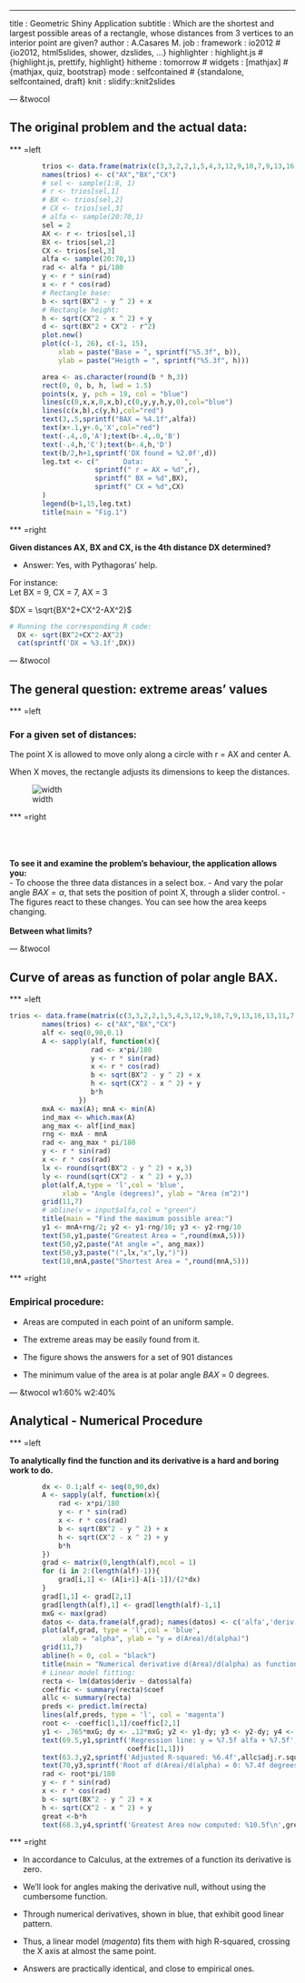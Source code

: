 ---
title       : Geometric Shiny Application
subtitle    : Which are the shortest and largest possible areas of a rectangle, whose distances from 3 vertices to an interior point are given? 
author      : A.Casares M.
job         :
framework   : io2012       # {io2012, html5slides, shower, dzslides, ...}
highlighter : highlight.js  # {highlight.js, prettify, highlight}
hitheme     : tomorrow      # 
widgets     : [mathjax]            # {mathjax, quiz, bootstrap}
mode        : selfcontained # {standalone, selfcontained, draft}
knit        : slidify::knit2slides

--- &twocol

## The original problem and the actual data:

*** =left

```{r fig1, echo=FALSE}
        trios <- data.frame(matrix(c(3,3,2,2,1,5,4,3,12,9,10,7,9,13,16,13,11,7,5,6,8,9,7,6),ncol=3))
        names(trios) <- c("AX","BX","CX")
        # sel <- sample(1:8, 1)
        # r <- trios[sel,1]
        # BX <- trios[sel,2]
        # CX <- trios[sel,3]
        # alfa <- sample(20:70,1)
        sel = 2
        AX <- r <- trios[sel,1]
        BX <- trios[sel,2]
        CX <- trios[sel,3]
        alfa <- sample(20:70,1)
        rad <- alfa * pi/180
        y <- r * sin(rad)
        x <- r * cos(rad)
        # Rectangle base:
        b <- sqrt(BX^2 - y ^ 2) + x
        # Rectangle height:
        h <- sqrt(CX^2 - x ^ 2) + y
        d <- sqrt(BX^2 + CX^2 - r^2)
        plot.new()
        plot(c(-1, 26), c(-1, 15), 
            xlab = paste("Base = ", sprintf("%5.3f", b)),
            ylab = paste("Heigth = ", sprintf("%5.3f", h)))

        area <- as.character(round(b * h,3))
        rect(0, 0, b, h, lwd = 1.5)
        points(x, y, pch = 19, col = "blue")
        lines(c(0,x,x,0,x,b),c(0,y,y,h,y,0),col="blue")
        lines(c(x,b),c(y,h),col="red")
        text(3,.5,sprintf("BAX = %4.1f",alfa))
        text(x+.1,y+.6,'X',col="red")
        text(-.4,.0,'A');text(b+.4,.0,'B')
        text(-.4,h,'C');text(b+.4,h,'D')
        text(b/2,h+1,sprintf('DX found = %2.0f',d))
        leg.txt <- c("      Data:          ",
                     sprintf(" r = AX = %d",r),
                     sprintf(" BX = %d",BX),
                     sprintf(" CX = %d",CX)
        )
        legend(b+1,15,leg.txt)
        title(main = "Fig.1")
```     

*** =right

**Given distances AX, BX and CX, is the 4th distance DX determined?**  

- Answer: Yes, with Pythagoras'  help.    

For instance:    
Let BX = 9, CX = 7, AX = 3    

$DX = \sqrt{BX^2+CX^2-AX^2}$    

```{r, calculo}
# Running the corresponding R code:
  DX <- sqrt(BX^2+CX^2-AX^2)
  cat(sprintf('DX = %3.1f',DX))
```

--- &twocol

## The general question: extreme areas' values    

*** =left

### For a given set of distances: 

The point X is allowed to move only along a circle with r = AX and center A.

When X moves, the rectangle adjusts its dimensions to keep the distances.

![width](Gadgets.png)

*** =right

<br>
<br>
<br>
**To see it and examine the  problem's behaviour, the application allows you:**    
- To choose the three data distances in a select box.
- And vary the polar angle $BAX = \alpha$, that sets the position of point X, through a slider control.
- The figures react to these changes. You can see how the area keeps changing.
<br>
<br>
**Between what limits?**

--- &twocol

## Curve of areas as function of polar angle BAX.

*** =left

```{r fig2, echo=FALSE}
trios <- data.frame(matrix(c(3,3,2,2,1,5,4,3,12,9,10,7,9,13,16,13,11,7,5,6,8,9,7,6),ncol=3))
        names(trios) <- c("AX","BX","CX")
        alf <- seq(0,90,0.1)
        A <- sapply(alf, function(x){
                    rad <- x*pi/180
                    y <- r * sin(rad)
                    x <- r * cos(rad)
                    b <- sqrt(BX^2 - y ^ 2) + x
                    h <- sqrt(CX^2 - x ^ 2) + y
                    b*h
                 })
        mxA <- max(A); mnA <- min(A)
        ind_max <- which.max(A)
        ang_max <- alf[ind_max]
        rng <- mxA - mnA
        rad <- ang_max * pi/180
        y <- r * sin(rad)
        x <- r * cos(rad)
        lx <- round(sqrt(BX^2 - y ^ 2) + x,3)
        ly <- round(sqrt(CX^2 - x ^ 2) + y,3)
        plot(alf,A,type = 'l',col = 'blue',
             xlab = "Angle (degrees)", ylab = "Area (m^2)")
        grid(11,7)
        # abline(v = input$alfa,col = "green")
        title(main = "Find the maximum possible area:")
        y1 <- mnA+rng/2; y2 <- y1-rng/10; y3 <- y2-rng/10
        text(50,y1,paste("Greatest Area = ",round(mxA,5)))
        text(50,y2,paste("At angle =", ang_max))
        text(50,y3,paste("(",lx,"x",ly,")"))
        text(18,mnA,paste("Shortest Area = ",round(mnA,5)))
```        

*** =right

### Empirical procedure:

- Areas are computed in each point of an uniform sample. 

- The extreme areas may be easily found from it. 

- The figure shows the answers for a set of 901 distances

- The minimum value of the area is at polar angle $BAX$ = 0 degrees.

--- &twocol w1:60% w2:40% 

## Analytical - Numerical Procedure 

*** =left

**To analytically find the function and its derivative is a hard and boring work to do.**
```{r fig3, echo=FALSE}
        dx <- 0.1;alf <- seq(0,90,dx)
        A <- sapply(alf, function(x){
            rad <- x*pi/180
            y <- r * sin(rad)
            x <- r * cos(rad)
            b <- sqrt(BX^2 - y ^ 2) + x
            h <- sqrt(CX^2 - x ^ 2) + y
            b*h
        })
        grad <- matrix(0,length(alf),ncol = 1)
        for (i in 2:(length(alf)-1)){
            grad[i,1] <- (A[i+1]-A[i-1])/(2*dx)
        }
        grad[1,1] <- grad[2,1]
        grad[length(alf),1] <- grad[length(alf)-1,1]
        mxG <- max(grad)
        datos <- data.frame(alf,grad); names(datos) <- c('alfa','deriv')
        plot(alf,grad, type = 'l',col = 'blue',
             xlab = "alpha", ylab = "y = d(Area)/d(alpha)")
        grid(11,7)
        abline(h = 0, col = "black")
        title(main = "Numerical derivative d(Area)/d(alpha) as function of alpha:")
        # Linear model fitting:
        recta <- lm(datos$deriv ~ datos$alfa)
        coeffic <- summary(recta)$coef
        allc <- summary(recta)
        preds <- predict.lm(recta)
        lines(alf,preds, type = 'l', col = 'magenta')
        root <- -coeffic[1,1]/coeffic[2,1]
        y1 <- .765*mxG; dy <- .12*mxG; y2 <- y1-dy; y3 <- y2-dy; y4 <- y3-1.4*dy
        text(69.5,y1,sprintf('Regression line: y = %7.5f alfa + %7.5f',coeffic[2,1],
                             coeffic[1,1]))
        text(63.3,y2,sprintf('Adjusted R-squared: %6.4f',allc$adj.r.squared))
        text(70,y3,sprintf('Root of d(Area)/d(alpha) = 0: %7.4f degrees',root))
        rad <- root*pi/180
        y <- r * sin(rad)
        x <- r * cos(rad)
        b <- sqrt(BX^2 - y ^ 2) + x
        h <- sqrt(CX^2 - x ^ 2) + y
        great <-b*h
        text(68.3,y4,sprintf('Greatest Area now computed: %10.5f\n',great))

```   

*** =right

- In accordance to Calculus, at the extremes of a function its derivative is zero.

- We'll look for angles making the derivative null, without using the cumbersome function. 

- Through numerical derivatives, shown in blue, that exhibit good linear pattern.

- Thus, a linear model (*magenta*) fits them with high R-squared, crossing the X axis at almost the same point.

- Answers are practically identical, and close to empirical ones.
